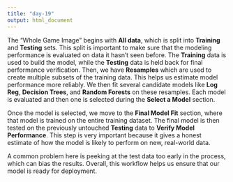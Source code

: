 ```yaml
---
title: "day-19"
output: html_document
---
```


The "Whole Game Image" begins with **All data**, which is split into **Training** and **Testing** sets. This split is important to make sure that the modeling performance is evaluated on data it hasn't seen before. The **Training** data is used to build the model, while the **Testing** data is held back for final performance verification. Then, we have **Resamples** which are used to create multiple subsets of the training data. This helps us estimate model performance more reliably. We then fit several candidate models like **Log Reg**, **Decision Trees**, and **Random Forests** on these resamples. Each model is evaluated and then one is selected during the **Select a Model** section.

Once the model is selected, we move to the **Final Model Fit** section, where that model is trained on the entire training dataset. The final model is then tested on the previously untouched **Testing** data to **Verify Model Performance**. This step is very important because it gives a honest estimate of how the model is likely to perform on new, real-world data.

A common problem here is peeking at the test data too early in the process, which can bias the results. Overall, this workflow helps us ensure that our model is ready for deployment.
